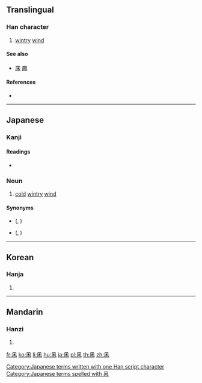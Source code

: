 ==Translingual==

===Han character===
{{Han char|rn=16|rad=几|as=04|sn=6|four=|canj=HND,XXHND|ids=⿵几|⺇]][[木]]}}

# [[wintry]] [[wind]]

====See also====
* [[床]] [[麻]]

====References====
* {{Han ref|kx=0134.121|dkj=01757|dj=0299.250|hdz=10277.011|uh=51E9|ud=20969}}

----

==Japanese==

===Kanji===
{{ja-kanji|grade=|rs=几04}}

====Readings====
* {{ja-readings|kun=[[こがらし]] (kogarashi)}}

===Noun===
{{ja-noun|こがらし}}

# [[cold]] [[wintry]] [[wind]]

====Synonyms====
* {{l|ja|木枯し}} ({{l|ja|こがらし}}, {{l|ja|kogarashi|sc=Latn}})
* {{l|ja|木枯らし}} ({{l|ja|こがらし}}, {{l|ja|kogarashi|sc=Latn}})

[[Category:Japanese terms written with one Han script character]]
[[Category:Japanese terms spelled with 凩]]

----

==Korean==

===Hanja===
{{ko-hanja|hangeul=목|rv=mok|mr=mok}}

# {{defn|lang=ko|sort=几04}}

----

==Mandarin==

===Hanzi===
{{cmn-hanzi|pin=[[mu]]|wg=mu}}

# {{defn|lang=cmn|sort=几04}}

[[fr:凩]]
[[ko:凩]]
[[li:凩]]
[[hu:凩]]
[[ja:凩]]
[[pl:凩]]
[[th:凩]]
[[zh:凩]]
